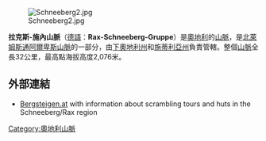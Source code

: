 [[Image:Schneeberg2.jpg|right]]

'''拉克斯-施內山脈'''（[[德語|德語]]：'''Rax-Schneeberg-Gruppe'''）是[[奧地利|奧地利]]的[[山脈|山脈]]，是[[北萊姆斯通阿爾卑斯山脈|北萊姆斯通阿爾卑斯山脈]]的一部分，由[[下奧地利州|下奧地利州]]和[[施蒂利亞州|施蒂利亞州]]負責管轄。整個[[山脈|山脈]]全長32公里，最高點海拔高度2,076米。

==外部連結==
{{Commonscat|Rax-Schneeberg Group}}

* [http://www.bergsteigen.at Bergsteigen.at] {{Wayback|url=http://www.bergsteigen.at/ |date=20200510214113 }} with information about scrambling tours and huts in the Schneeberg/Rax region

{{Austria-geo-stub}}
[[Category:奧地利山脈|Category:奧地利山脈]]